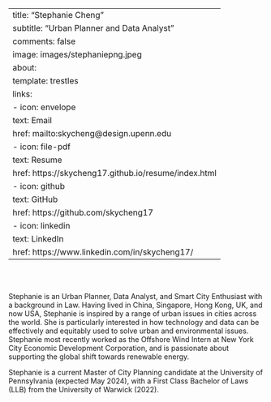 
---
title: "Stephanie Cheng"
subtitle: "Urban Planner and Data Analyst"
comments: false
image: images/stephaniepng.jpeg
about:
  template: trestles
  links:
    - icon: envelope
      text: Email
      href: mailto:skycheng@design.upenn.edu
    - icon: file-pdf
      text: Resume
      href: https://skycheng17.github.io/resume/index.html  
    - icon: github
      text: GitHub
      href: https://github.com/skycheng17
    - icon: linkedin
      text: LinkedIn
      href: https://www.linkedin.com/in/skycheng17/  
---

::: {#hero-heading}
<br><br>

Stephanie is an Urban Planner, Data Analyst, and Smart City Enthusiast with a background in Law. Having lived in China, Singapore, Hong Kong, UK, and now USA, Stephanie is inspired by a range of urban issues in cities across the world. She is particularly interested in how technology and data can be effectively and equitably used to solve urban and environmental issues. Stephanie most recently worked as the Offshore Wind Intern at New York City Economic Development Corporation, and is passionate about supporting the global shift towards renewable energy.

Stephanie is a current Master of City Planning candidate at the University of Pennsylvania (expected May 2024), with a First Class Bachelor of Laws (LLB) from the University of Warwick (2022).

:::